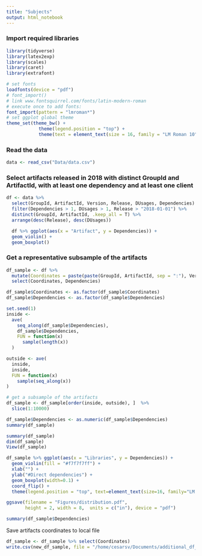 ```yaml
---
title: "Subjects"
output: html_notebook
---
```


### Import required libraries

```r
library(tidyverse)
library(latex2exp)
library(scales)
library(caret)
library(extrafont)

# set fonts
loadfonts(device = "pdf")
# font_import()
# link www.fontsquirrel.com/fonts/latin-modern-roman
# execute once to add fonts:
font_import(pattern = "lmroman*")
# set ggplot global theme
theme_set(theme_bw() +
            theme(legend.position = "top") +
            theme(text = element_text(size = 16, family = "LM Roman 10")))
```

### Read the data 

```r
data <- read_csv("Data/data.csv")
```

### Select artifacts released in 2018 with distinct GroupId and ArtifactId, with at least one dependency and at least one client

```r
df <- data %>%
  select(GroupId, ArtifactId, Version, Release, DUsages, Dependencies) %>%
  filter(Dependencies > 1, DUsages > 1, Release > "2018-01-01") %>%
  distinct(GroupId, ArtifactId, .keep_all = T) %>%
  arrange(desc(Release), desc(DUsages))

  df %>% ggplot(aes(x = "Artifact", y = Dependencies)) +
  geom_violin() + 
  geom_boxplot()
```

### Get a representative subsample of the artifacts

```r
df_sample <- df %>% 
  mutate(Coordinates = paste(paste(GroupId, ArtifactId, sep = ":"), Version, sep = ":")) %>% 
  select(Coordinates, Dependencies)

df_sample$Coordinates <- as.factor(df_sample$Coordinates)
df_sample$Dependencies <- as.factor(df_sample$Dependencies)

set.seed(1)
inside <-
  ave(
    seq_along(df_sample$Dependencies),
    df_sample$Dependencies,
    FUN = function(x)
      sample(length(x))
  )

outside <- ave(
  inside,
  inside,
  FUN = function(x)
    sample(seq_along(x))
)

# get a subsample of the artifacts
df_sample <- df_sample[order(inside, outside), ]  %>% 
  slice(1:10000) 

df_sample$Dependencies <- as.numeric(df_sample$Dependencies)
summary(df_sample)

summary(df_sample)
dim(df_sample)
View(df_sample)

df_sample %>% ggplot(aes(x = "Libraries", y = Dependencies)) +
  geom_violin(fill = "#f7f7f7ff") +
  xlab("") +
  ylab("#Direct dependencies") +
  geom_boxplot(width=0.1) +
  coord_flip() +
  theme(legend.position = "top", text=element_text(size=16, family="LM Roman 10"))

ggsave(filename = "Figures/distribution.pdf", 
       height = 2, width = 8,  units = c("in"), device = "pdf")

summary(df_sample$Dependencies)
```

Save artifacts coordinates to local file

```r
df_sample <- df_sample %>% select(Coordinates)
write.csv(new_df_sample, file = "/home/cesarsv/Documents/additional_df_sample15000.csv", col.names = FALSE, row.names = F, quote = F)
```


